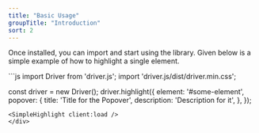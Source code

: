 ```yaml
---
title: "Basic Usage"
groupTitle: "Introduction"
sort: 2
---
```



Once installed, you can import and start using the library. Given below is a simple example of how to highlight a single element.

<div>
```js
import Driver from 'driver.js';
import 'driver.js/dist/driver.min.css';

const driver = new Driver();
driver.highlight({
  element: '#some-element',
  popover: {
    title: 'Title for the Popover',
    description: 'Description for it',
  },
});
```
<SimpleHighlight client:load />
</div>